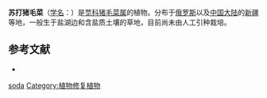 {{Speciesbox
| name = 苏打猪毛菜
| status = 
| status_system = 
| image = Salsola soda Rignanese.jpg
| genus = Salsola
| species =  soda
| authority = L.
}}

'''苏打猪毛菜'''（[[学名|学名]]：{{lang|la|''Salsola soda''}}）是[[苋科|苋科]][[猪毛菜属|猪毛菜属]]的植物。分布于[[俄罗斯|俄罗斯]]以及[[中国大陆|中国大陆]]的[[新疆|新疆]]等地，一般生于盐湖边和含盐质土壤的草地，目前尚未由人工引种栽培。

== 参考文献 ==
<div class="references-small">
* {{cite web| url =http://www.bioinfo.cn/db05/KmzwSpecies.php?action=view&id=3582| title =苏打猪毛菜| work =《中国高等植物数据库全库》| publisher =中国科学院微生物研究所| author =昆明植物研究所| accessdate =2009-02-24| deadurl =yes| archiveurl =https://web.archive.org/web/20160305054648/http://www.bioinfo.cn/db05/KmzwSpecies.php?action=view&id=3582| archivedate =2016-03-05}}
</div>
{{Taxonbar|from=Q2713171}}

{{DEFAULTSORT:Salsola soda}}
[[Category:猪毛菜属|soda]]
[[Category:植物修复植物|Category:植物修复植物]]


{{Amaranthaceae-stub}}